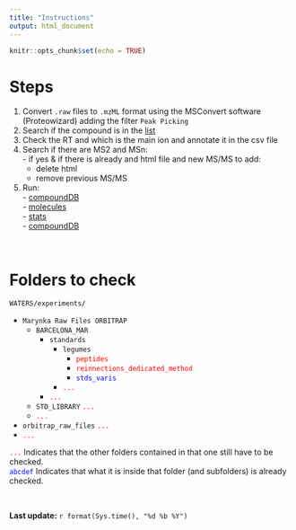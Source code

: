```yaml
---
title: "Instructions"
output: html_document
---
```


```r
knitr::opts_chunk$set(echo = TRUE)
```

# Steps
  
  1. Convert `.raw` files to `.mzML` format using the MSConvert software (Proteowizard) adding the filter `Peak Picking`      
  2. Search if the compound is in the [list](CompoundDb.html)  
  3. Check the RT and which is the main ion and annotate it in the csv file  
  4. Search if there are MS2 and MSn:  
    - if yes & if there is already and html file and new MS/MS to add:  
      - delete html  
      - remove previous MS/MS  
  5. Run:  
    - [compoundDB](CompoundDb.Rmd)  
    - [molecules](molecules.Rmd)  
    - [stats](stats.Rmd)  
    - [compoundDB](CompoundDb.Rmd)  
  
<br>
  
# Folders to check   
  
`WATERS/experiments/`  
  
  * `Marynka Raw Files ORBITRAP`  
    - `BARCELONA_MAR`  
      - `standards`  
        - `legumes`  
          - <span style="color: red;">``peptides``</span>  
          - <span style="color: red;">``reinnections_dedicated_method``</span>  
          - <span style="color: blue;">``stds_varis``</span>
        - <span style="color: red;">`...`</span>
      - <span style="color: red;">`...`</span>
    - `STD_LIBRARY` <span style="color: red;">`...`</span>  
    - <span style="color: red;">`...`</span>
  * `orbitrap_raw_files` <span style="color: red;">`...`</span>
  * <span style="color: red;">`...`</span>
  
<span style="color: red;">`...`</span> Indicates that the other folders contained in that one still have to be checked.  
<span style="color: blue;">`abcdef`</span> Indicates that what it is inside that folder (and subfolders) is already checked.  
  
<br>
  
**Last update:** `r format(Sys.time(), "%d %b %Y")`
